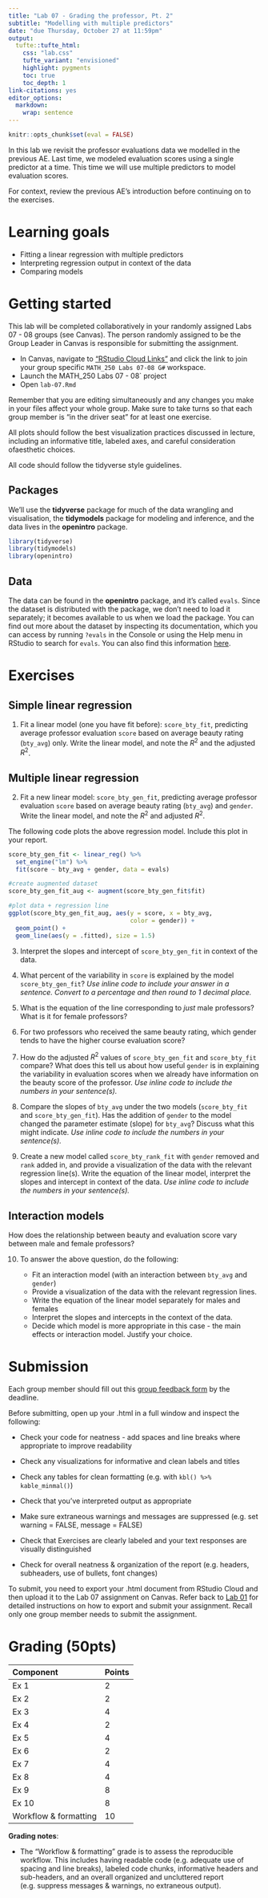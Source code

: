 ```yaml
---
title: "Lab 07 - Grading the professor, Pt. 2"
subtitle: "Modelling with multiple predictors"
date: "due Thursday, October 27 at 11:59pm"
output: 
  tufte::tufte_html:
    css: "lab.css"
    tufte_variant: "envisioned"
    highlight: pygments
    toc: true
    toc_depth: 1
link-citations: yes
editor_options: 
  markdown: 
    wrap: sentence
---
```


```r
knitr::opts_chunk$set(eval = FALSE)
```

In this lab we revisit the professor evaluations data we modelled in the previous AE.
Last time, we modeled evaluation scores using a single predictor at a time.
This time we will use multiple predictors to model evaluation scores.

For context, review the previous AE's introduction before continuing on to the exercises.

# Learning goals

-   Fitting a linear regression with multiple predictors
-   Interpreting regression output in context of the data
-   Comparing models

# Getting started

This lab will be completed collaboratively in your randomly assigned Labs 07 - 08 groups (see Canvas). The person randomly assigned to be the Group Leader in Canvas is responsible for submitting the assignment. 

+ In Canvas, navigate to ["RStudio Cloud Links"](https://canvas.apu.edu/courses/42480/pages/rstudio-cloud-links) and click the link to join your group specific `MATH_250 Labs 07-08 G#` workspace. 
+ Launch the MATH_250 Labs 07 - 08` project
+ Open `lab-07.Rmd`

Remember that you are editing simultaneously and any changes you make in your files affect your whole group. Make sure to take turns so that each group member is "in the driver seat" for at least one exercise.

All plots should follow the best visualization practices discussed in lecture, including an informative title, labeled axes, and careful consideration ofaesthetic choices.

All code should follow the tidyverse style guidelines.

## Packages

We'll use the **tidyverse** package for much of the data wrangling and visualisation, the **tidymodels** package for modeling and inference, and the data lives in the **openintro** package.

```r
library(tidyverse) 
library(tidymodels)
library(openintro)
```

## Data

The data can be found in the **openintro** package, and it's called `evals`.
Since the dataset is distributed with the package, we don't need to load it separately; it becomes available to us when we load the package.
You can find out more about the dataset by inspecting its documentation, which you can access by running `?evals` in the Console or using the Help menu in RStudio to search for `evals`.
You can also find this information [here](https://www.openintro.org/data/index.php?data=evals).

# Exercises

## Simple linear regression

1.  Fit a linear model (one you have fit before): `score_bty_fit`, predicting average professor evaluation `score` based on average beauty rating (`bty_avg`) only. Write the linear model, and note the $R^2$ and the adjusted $R^2$.

## Multiple linear regression

2.  Fit a new linear model: `score_bty_gen_fit`, predicting average professor evaluation `score` based on average beauty rating (`bty_avg`) and `gender`.
    Write the linear model, and note the $R^2$ and adjusted $R^2$.

The following code plots the above regression model. Include this plot in your report. 

```r
score_bty_gen_fit <- linear_reg() %>% 
  set_engine("lm") %>% 
  fit(score ~ bty_avg + gender, data = evals)
```


```r
#create augmented dataset
score_bty_gen_fit_aug <- augment(score_bty_gen_fit$fit)

#plot data + regression line
ggplot(score_bty_gen_fit_aug, aes(y = score, x = bty_avg, 
                                  color = gender)) +
  geom_point() +
  geom_line(aes(y = .fitted), size = 1.5)
```


3.  Interpret the slopes and intercept of `score_bty_gen_fit` in context of the data.

4.  What percent of the variability in `score` is explained by the model `score_bty_gen_fit`? *Use inline code to include your answer in a sentence. Convert to a percentage and then round to 1 decimal place.*

5.  What is the equation of the line corresponding to *just* male professors? What is it for female professors? 

6.  For two professors who received the same beauty rating, which gender tends to have the higher course evaluation score?

7.  How do the adjusted $R^2$ values of `score_bty_gen_fit` and `score_bty_fit` compare? What does this tell us about how useful `gender` is in explaining the variability in evaluation scores when we already have information on the beauty score of the professor. *Use inline code to include the numbers in your sentence(s).*

8. Compare the slopes of `bty_avg` under the two models (`score_bty_fit` and `score_bty_gen_fit`). Has the addition of `gender` to the model changed the parameter estimate (slope) for `bty_avg`? Discuss what this might indicate. *Use inline code to include the numbers in your sentence(s).*

9. Create a new model called `score_bty_rank_fit` with `gender` removed and `rank` added in, and provide a visualization of the data with the relevant regression line(s). Write the equation of the linear model, interpret the slopes and intercept in context of the data. *Use inline code to include the numbers in your sentence(s).*
    
## Interaction models

How does the relationship between beauty and evaluation score vary between male and female professors? 

10. To answer the above question, do the following:

    + Fit an interaction model (with an interaction between `bty_avg` and `gender`)
    + Provide a visualization of the data with the relevant regression lines. 
    + Write the equation of the linear model separately for males and females
    + Interpret the slopes and intercepts in the context of the data. 
    + Decide which model is more appropriate in this case - the main effects or interaction model. Justify your choice. 


# Submission

Each group member should fill out this [group feedback form](https://qfreeaccountssjc1.az1.qualtrics.com/jfe/form/SV_1ZgcGyd7yfH095c) by the deadline.

Before submitting, open up your .html in a full window and inspect the following:

+ Check your code for neatness - add spaces and line breaks where appropriate to improve readability

+ Check any visualizations for informative and clean labels and titles

+ Check any tables for clean formatting (e.g. with `kbl() %>% kable_minmal()`)

+ Check that you've interpreted output as appropriate

+ Make sure extraneous warnings and messages are suppressed (e.g. set warning = FALSE, message = FALSE)

+ Check that Exercises are clearly labeled and your text responses are visually distinguished

+ Check for overall neatness & organization of the report (e.g. headers, subheaders, use of bullets, font changes)

To submit, you need to export your .html document from RStudio Cloud and then upload it to the Lab 07 assignment on Canvas. Refer back to [Lab 01](https://kgfitzgerald.github.io/APU_MATH_250/labs/lab-01-hello-r.html) for detailed instructions on how to export and submit your assignment. Recall only one group member needs to submit the assignment.

# Grading (50pts)

| Component | Points |
|:----------|:-------|
| Ex 1      | 2      |
| Ex 2      | 2    |
| Ex 3      | 4   |
| Ex 4      | 2   |
| Ex 5      | 4      |
| Ex 6      | 2    |
| Ex 7      | 4   |
| Ex 8      | 4   |
| Ex 9      | 8   |
| Ex 10  | 8 |
| Workflow & formatting   | 10      |

**Grading notes**:

-   The "Workflow & formatting" grade is to assess the reproducible workflow. This includes having readable code (e.g. adequate use of spacing and line breaks), labeled code chunks, informative headers and sub-headers, and an overall organized and uncluttered report (e.g. suppress messages & warnings, no extraneous output).
